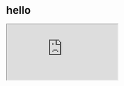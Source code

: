 
# hello

<iframe
  src="https://codesandbox.io/s/github/bangle-io/nalanda/main/examples/react/basic-counter"
  style={{"width":"100%",
    height:"500px", 
    border: "0",
    borderRadius: "4px",
    overflow: "hidden"
  }}
  allow="accelerometer; ambient-light-sensor; camera; encrypted-media; geolocation; gyroscope; hid; microphone; midi; payment; usb; vr; xr-spatial-tracking"
  sandbox="allow-forms allow-modals allow-popups allow-presentation allow-same-origin allow-scripts"
/>
